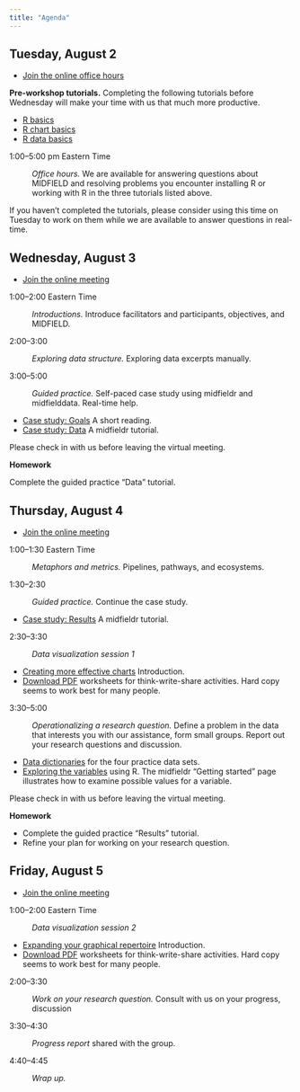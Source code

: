 ```yaml
---
title: "Agenda"
---
```


## Tuesday, August 2

- [Join the online office hours](https://purdue-edu.zoom.us/j/96788326845?pwd=VTNHRENkS3V2R3Z4VkJsMXU2ZlhFdz09
)

**Pre-workshop tutorials.** Completing the following tutorials before Wednesday will make your time with us that much more productive. 

- [R basics](r-basics.html)   
- [R chart basics](chart-basics.html)
- [R data basics](data-basics.html)


1:00--5:00 pm Eastern Time 

: *Office hours.* We are available for answering questions about MIDFIELD and resolving problems you encounter installing R or working with R in the three tutorials listed above. 

If you haven't completed the tutorials, please consider using this time on Tuesday to work on them while we are available to answer questions in real-time.  










## Wednesday, August 3

- [Join the online meeting](https://purdue-edu.zoom.us/j/96788326845?pwd=VTNHRENkS3V2R3Z4VkJsMXU2ZlhFdz09
)

1:00--2:00 Eastern Time

: *Introductions.* Introduce facilitators and participants, objectives, and  MIDFIELD.

2:00--3:00

: *Exploring data structure.* Exploring data excerpts manually.

3:00--5:00 

: *Guided practice.* Self-paced case study using midfieldr and midfielddata. Real-time help. 

- [Case study: Goals](https://midfieldr.github.io/midfieldr/articles/art-001-case-goals.html) A short reading.   
- [Case study: Data](https://midfieldr.github.io/midfieldr/articles/art-002-case-data.html) A midfieldr tutorial. 

Please check in with us before leaving the virtual meeting. 

**Homework**

Complete the guided practice "Data" tutorial. 








## Thursday, August 4

- [Join the online meeting](https://purdue-edu.zoom.us/j/96788326845?pwd=VTNHRENkS3V2R3Z4VkJsMXU2ZlhFdz09
)

1:00--1:30 Eastern Time

: *Metaphors and metrics.* Pipelines, pathways, and ecosystems.


1:30--2:30

: *Guided practice.* Continue the case study.

- [Case study: Results](https://midfieldr.github.io/midfieldr/articles/art-003-case-results.html) A midfieldr tutorial. 


2:30--3:30

: *Data visualization session 1* 

- [Creating more effective charts](effective-charts.html) Introduction. 
- [Download PDF](https://github.com/graphdr/workshop-data-stories/blob/main/slides/effective-charts-handout.pdf) worksheets for think-write-share activities. Hard copy seems to work best for many people.  

3:30--5:00 

: *Operationalizing a research question.* Define a problem in the data that interests you with our assistance, form small groups. Report out your research questions and discussion. 

- [Data dictionaries](https://midfieldr.github.io/midfielddata/reference/index.html) for the four practice data sets. 
- [Exploring the variables](https://midfieldr.github.io/midfieldr/articles/art-000-getting-started.html) using R. The midfieldr "Getting started" page illustrates how to examine possible values for a variable.  


Please check in with us before leaving the virtual meeting. 

**Homework**

- Complete the guided practice "Results" tutorial. 
- Refine your plan for working on your research question.  







## Friday, August 5

- [Join the online meeting](https://purdue-edu.zoom.us/j/96788326845?pwd=VTNHRENkS3V2R3Z4VkJsMXU2ZlhFdz09
)

1:00--2:00 Eastern Time

: *Data visualization session 2*

- [Expanding your graphical repertoire](chart-repertoire.html) Introduction. 
- [Download PDF](https://github.com/graphdr/workshop-data-stories/blob/main/slides/chart-repertoire-handout.pdf) worksheets for think-write-share activities. Hard copy seems to work best for many people. 

2:00--3:30 

: *Work on your research question.* Consult with us on your progress, discussion 

3:30--4:30

: *Progress report* shared with the group. 

4:40--4:45

: *Wrap up.*





